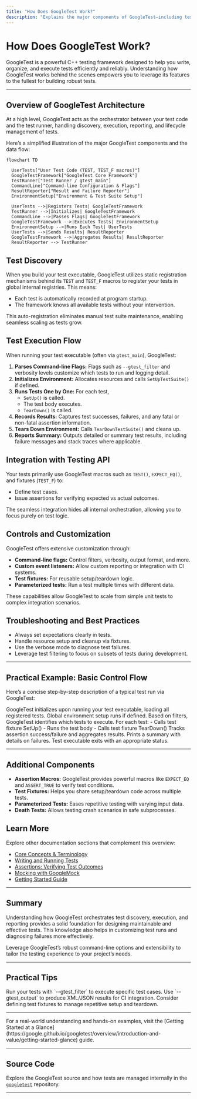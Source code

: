 ```yaml
---
title: "How Does GoogleTest Work?"
description: "Explains the major components of GoogleTest—including test discovery, execution flow, and integration with build systems. This section includes a mermaid diagram to illustrate the high-level architecture and data flow between user test code and the framework."
---
```


# How Does GoogleTest Work?

GoogleTest is a powerful C++ testing framework designed to help you write, organize, and execute tests efficiently and reliably. Understanding how GoogleTest works behind the scenes empowers you to leverage its features to the fullest for building robust tests.

---

## Overview of GoogleTest Architecture

At a high level, GoogleTest acts as the orchestrator between your test code and the test runner, handling discovery, execution, reporting, and lifecycle management of tests.

Here’s a simplified illustration of the major GoogleTest components and the data flow:

```mermaid
flowchart TD

  UserTests["User Test Code (TEST, TEST_F macros)"]
  GoogleTestFramework["GoogleTest Core Framework"]
  TestRunner["Test Runner / gtest_main"]
  CommandLine["Command-line Configuration & Flags"]
  ResultReporter["Result and Failure Reporter"]
  EnvironmentSetup["Environment & Test Suite Setup"]

  UserTests -->|Registers Tests| GoogleTestFramework
  TestRunner -->|Initializes| GoogleTestFramework
  CommandLine -->|Passes Flags| GoogleTestFramework
  GoogleTestFramework -->|Executes Tests| EnvironmentSetup
  EnvironmentSetup -->|Runs Each Test| UserTests
  UserTests -->|Sends Results| ResultReporter
  GoogleTestFramework -->|Aggregates Results| ResultReporter
  ResultReporter --> TestRunner

```

## Test Discovery

When you build your test executable, GoogleTest utilizes static registration mechanisms behind its `TEST` and `TEST_F` macros to register your tests in global internal registries. This means:

- Each test is automatically recorded at program startup.
- The framework knows all available tests without your intervention.

This auto-registration eliminates manual test suite maintenance, enabling seamless scaling as tests grow.

## Test Execution Flow

When running your test executable (often via `gtest_main`), GoogleTest:

1. **Parses Command-line Flags:** Flags such as `--gtest_filter` and verbosity levels customize which tests to run and logging detail.
2. **Initializes Environment:** Allocates resources and calls `SetUpTestSuite()` if defined.
3. **Runs Tests One by One:** For each test,
   - `SetUp()` is called.
   - The test body executes.
   - `TearDown()` is called.
4. **Records Results:** Captures test successes, failures, and any fatal or non-fatal assertion information.
5. **Tears Down Environment:** Calls `TearDownTestSuite()` and cleans up.
6. **Reports Summary:** Outputs detailed or summary test results, including failure messages and stack traces where applicable.

## Integration with Testing API

Your tests primarily use GoogleTest macros such as `TEST()`, `EXPECT_EQ()`, and fixtures (`TEST_F`) to:

- Define test cases.
- Issue assertions for verifying expected vs actual outcomes.

The seamless integration hides all internal orchestration, allowing you to focus purely on test logic.

## Controls and Customization

GoogleTest offers extensive customization through:

- **Command-line flags:** Control filters, verbosity, output format, and more.
- **Custom event listeners:** Allow custom reporting or integration with CI systems.
- **Test fixtures:** For reusable setup/teardown logic.
- **Parameterized tests:** Run a test multiple times with different data.

These capabilities allow GoogleTest to scale from simple unit tests to complex integration scenarios.

## Troubleshooting and Best Practices

- Always set expectations clearly in tests.
- Handle resource setup and cleanup via fixtures.
- Use the verbose mode to diagnose test failures.
- Leverage test filtering to focus on subsets of tests during development.

---

## Practical Example: Basic Control Flow

Here’s a concise step-by-step description of a typical test run via GoogleTest:

<Steps>
<Step title="Program Start">
GoogleTest initializes upon running your test executable, loading all registered tests.
</Step>
<Step title="Setup">
Global environment setup runs if defined.
</Step>
<Step title="Test Selection">
Based on filters, GoogleTest identifies which tests to execute.
</Step>
<Step title="Individual Test Execution">
For each test:
- Calls test fixture SetUp()
- Runs the test body
- Calls test fixture TearDown()
</Step>
<Step title="Result Collection">
Tracks assertion success/failure and aggregates results.
</Step>
<Step title="Summary Output">
Prints a summary with details on failures.
</Step>
<Step title="Program End">
Test executable exits with an appropriate status.
</Step>
</Steps>

---

## Additional Components

- **Assertion Macros:** GoogleTest provides powerful macros like `EXPECT_EQ` and `ASSERT_TRUE` to verify test conditions.
- **Test Fixtures:** Helps you share setup/teardown code across multiple tests.
- **Parameterized Tests:** Eases repetitive testing with varying input data.
- **Death Tests:** Allows testing crash scenarios in safe subprocesses.

## Learn More

Explore other documentation sections that complement this overview:

- [Core Concepts & Terminology](https://google.github.io/googletest/overview/architecture-and-core-concepts/core-concepts-terminology)
- [Writing and Running Tests](https://google.github.io/googletest/api/reference/core-testing-apis/writing-and-running-tests)
- [Assertions: Verifying Test Outcomes](https://google.github.io/googletest/guides/core-testing-workflows/using-assertions)
- [Mocking with GoogleMock](https://google.github.io/googletest/guides/core-testing-workflows/mocking-with-googlemock)
- [Getting Started Guide](https://google.github.io/googletest/guides/getting-started/installation-setup)

---

## Summary

Understanding how GoogleTest orchestrates test discovery, execution, and reporting provides a solid foundation for designing maintainable and effective tests. This knowledge also helps in customizing test runs and diagnosing failures more effectively.

Leverage GoogleTest’s robust command-line options and extensibility to tailor the testing experience to your project’s needs.


---

## Practical Tips

<Tip>
Run your tests with `--gtest_filter` to execute specific test cases.
</Tip>
<Tip>
Use `--gtest_output` to produce XML/JSON results for CI integration.
</Tip>
<Tip>
Consider defining test fixtures to manage repetitive setup and teardown.
</Tip>

---

<Info>
For a real-world understanding and hands-on examples, visit the [Getting Started at a Glance](https://google.github.io/googletest/overview/introduction-and-value/getting-started-glance) guide.
</Info>

---

## Source Code

Explore the GoogleTest source and how tests are managed internally in the [`googletest`](https://github.com/google/googletest/blob/main/googletest) repository.


---

